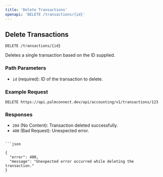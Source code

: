 ```yaml
---
title: 'Delete Transactions'
openapi: 'DELETE /transactions/{id}'
---
```


## Delete Transactions

`DELETE /transactions/{id}`

Deletes a single transaction based on the ID supplied.

### Path Parameters

- `id` (required): ID of the transaction to delete.

### Example Request

```plaintext
DELETE https://api.palmconnect.dev/api/accounting/v1/transactions/123
```

### Responses


- `204` (No Content): Transaction deleted successfully.
- `400` (Bad Request): Unexpected error.
```

```json

{
  "error": 400,
  "message": "Unexpected error occurred while deleting the transaction."
}
